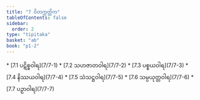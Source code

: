 ```yaml
---
title: "7 ဝိတက္ကတ္တိက"
tableOfContents: false
sidebar:
  order: 2
type: "tipitaka"
basket: "ab"
book: "p1-2"
---
```



<DynamicBreadcrumb />



<TableOfContents book="p1-2" section="7">
* [7.1 ပဋိစ္စဝါရ](7/7-1)
* [7.2 သဟဇာတဝါရ](7/7-2)
* [7.3 ပစ္စယဝါရ](7/7-3)
* [7.4 နိဿယဝါရ](7/7-4)
* [7.5 သံသဋ္ဌဝါရ](7/7-5)
* [7.6 သမ္ပယုတ္တဝါရ](7/7-6)
* [7.7 ပဉှာဝါရ](7/7-7)
</TableOfContents>